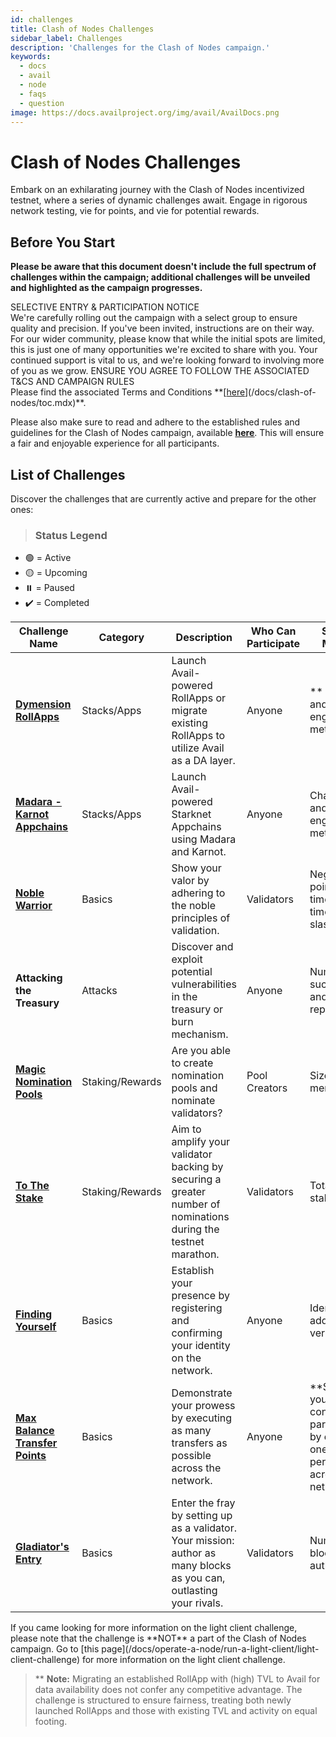 ```yaml
---
id: challenges
title: Clash of Nodes Challenges
sidebar_label: Challenges
description: 'Challenges for the Clash of Nodes campaign.'
keywords:
  - docs
  - avail
  - node
  - faqs
  - question
image: https://docs.availproject.org/img/avail/AvailDocs.png
---
```


# Clash of Nodes Challenges

Embark on an exhilarating journey with the Clash of Nodes incentivized testnet, where a series of dynamic challenges await. Engage in rigorous network testing, vie for points, and vie for potential rewards.

## Before You Start

**Please be aware that this document doesn't include the full spectrum of challenges within the campaign; additional challenges will be unveiled and highlighted as the campaign progresses.**

<Callout type="info">
SELECTIVE ENTRY & PARTICIPATION NOTICE<br/>
We're carefully rolling out the campaign with a select group to ensure quality and precision. If you've been invited, instructions are on their way. For our wider community, please know that while the initial spots are limited, this is just one of many opportunities we're excited to share with you. Your continued support is vital to us, and we're looking forward to involving more of you as we grow.
</Callout>

<Callout type="warning">
ENSURE YOU AGREE TO FOLLOW THE ASSOCIATED T&CS AND CAMPAIGN RULES<br/>
Please find the associated Terms and Conditions **[<ins>here</ins>](/docs/clash-of-nodes/toc.mdx)**.

Please also make sure to read and adhere to the established rules and guidelines for the Clash of Nodes campaign,
available **[<ins>here</ins>](/docs/clash-of-nodes/rules.mdx)**.
This will ensure a fair and enjoyable experience for all participants.
</Callout>

## List of Challenges

Discover the challenges that are currently active and prepare for the other ones:

> ### Status Legend

- 🟢 = Active
- 🟡 = Upcoming
- ⏸️ = Paused
- ✔️ = Completed

| Challenge Name                                                             | Category        | Description                                                                                                          | Who Can Participate | Scoring Metrics                                                                                  | Status |
| -------------------------------------------------------------------------- | --------------- | -------------------------------------------------------------------------------------------------------------------- | ------------------- | ------------------------------------------------------------------------------------------------ | :----: |
| **[<ins>Dymension RollApps</ins>](/clash-of-nodes/dymension/)**            | Stacks/Apps     | Launch Avail-powered RollApps or migrate existing RollApps to utilize Avail as a DA layer.                           | Anyone              | \*\* TVL rise and user engagement metrics                                                        |   ✔️   |
| **[<ins>Madara - Karnot Appchains</ins>](/clash-of-nodes/madara-karnot/)** | Stacks/Apps     | Launch Avail-powered Starknet Appchains using Madara and Karnot.                                                     | Anyone              | Chain usage and user engagement metrics                                                          |   ✔️   |
| **[<ins>Noble Warrior</ins>](/category/become-a-validator/)**              | Basics          | Show your valor by adhering to the noble principles of validation.                                                   | Validators          | Negative points for: times offline, times slashed                                                |   ✔️   |
| **Attacking the Treasury**                                                 | Attacks         | Discover and exploit potential vulnerabilities in the treasury or burn mechanism.                                    | Anyone              | Number of successes and failures reports                                                         |   🟢   |
| **[<ins>Magic Nomination Pools</ins>](/about/nomination-pools/)**          | Staking/Rewards | Are you able to create nomination pools and nominate validators?                                                     | Pool Creators       | Size of pool members                                                                             |   ✔️   |
| **[<ins>To The Stake</ins>](/operate/validator/staking/)**                 | Staking/Rewards | Aim to amplify your validator backing by securing a greater number of nominations during the testnet marathon.       | Validators          | Total amount staked                                                                              |   ✔️   |
| **[<ins>Finding Yourself</ins>](/about/identity/)**                        | Basics          | Establish your presence by registering and confirming your identity on the network.                                  | Anyone              | Identities added and verified                                                                    |   ✔️   |
| **[<ins>Max Balance Transfer Points</ins>](/about/balance-transfers)**     | Basics          | Demonstrate your prowess by executing as many transfers as possible across the network.                              | Anyone              | \*\*Showcase your consistent participation by executing one transfer per day across the network. |   ✔️   |
| **[<ins>Gladiator's Entry</ins>](/category/become-a-validator/)**          | Basics          | Enter the fray by setting up as a validator. Your mission: author as many blocks as you can, outlasting your rivals. | Validators          | Number of blocks authored                                                                        |   ✔️   |

<Callout type="info">
If you came looking for more information on the light client challenge, please note that the challenge
is **NOT** a part of the Clash of Nodes campaign.
Go to [this page](/docs/operate-a-node/run-a-light-client/light-client-challenge) for more information on the light client challenge.
</Callout>

> \*\* **Note:** Migrating an established RollApp with (high) TVL to Avail for data availability does not confer any competitive advantage. The challenge is structured to ensure fairness, treating both newly launched RollApps and those with existing TVL and activity on equal footing.

